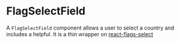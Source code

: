 
<Meta
  title="Components|FlagSelect"
  component={FlagSelectField}
  decorators={[withKnobs]}
/>

# FlagSelectField

A `FlagSelectField` component allows a user to select a country and includes a helpful. It is a thin wrapper on [react-flags-select](https://www.npmjs.com/package/react-flags-select)

<Story name="Default">
  <FlagSelectField
    input={{
      value: 'gb'
    }}>
</Story>
<PropsTable
  rows={[
    {
      name: 'small',
      defaultValue: false,
      description: 'Sets a small font-size.',
    },
    {
      name: 'medium',
      defaultValue: false,
      description: 'Sets a medium small font-size.',
    },
    {
      name: 'large',
      defaultValue: false,
      description: 'Sets a large small font-size.',
    },
    {
      name: 'clipped',
      defaultValue: false,
      description: 'Adds ellipsis while preventing text overflow.',
    },
    {
      name: 'color',
      defaultValue: 'black',
      description: 'Font color.',
    },
  ]}
/>
